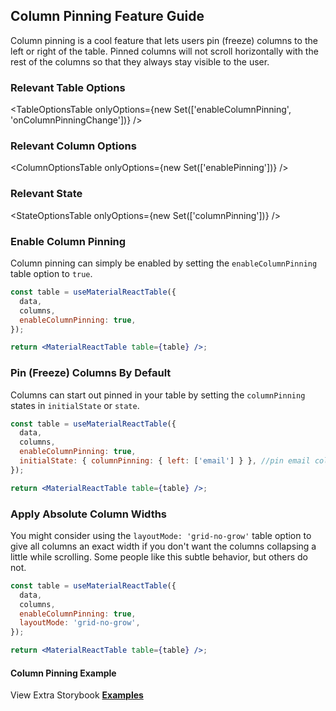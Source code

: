 
<Head>
  <title>{'Column Pinning Guide - Material React Table V3 Docs'}</title>
  <meta
    name="description"
    content="How to use and customize the column pinning features of Material React Table"
  />
</Head>

## Column Pinning Feature Guide

Column pinning is a cool feature that lets users pin (freeze) columns to the left or right of the table. Pinned columns will not scroll horizontally with the rest of the columns so that they always stay visible to the user.

### Relevant Table Options

<TableOptionsTable
  onlyOptions={new Set(['enableColumnPinning', 'onColumnPinningChange'])}
/>

### Relevant Column Options

<ColumnOptionsTable onlyOptions={new Set(['enablePinning'])} />

### Relevant State

<StateOptionsTable onlyOptions={new Set(['columnPinning'])} />

### Enable Column Pinning

Column pinning can simply be enabled by setting the `enableColumnPinning` table option to `true`.

```jsx
const table = useMaterialReactTable({
  data,
  columns,
  enableColumnPinning: true,
});

return <MaterialReactTable table={table} />;
```

### Pin (Freeze) Columns By Default

Columns can start out pinned in your table by setting the `columnPinning` states in `initialState` or `state`.

```jsx
const table = useMaterialReactTable({
  data,
  columns,
  enableColumnPinning: true,
  initialState: { columnPinning: { left: ['email'] } }, //pin email column to left by default
});

return <MaterialReactTable table={table} />;
```

### Apply Absolute Column Widths

You might consider using the `layoutMode: 'grid-no-grow'` table option to give all columns an exact width if you don't want the columns collapsing a little while scrolling. Some people like this subtle behavior, but others do not.

```jsx
const table = useMaterialReactTable({
  data,
  columns,
  enableColumnPinning: true,
  layoutMode: 'grid-no-grow',
});

return <MaterialReactTable table={table} />;
```

#### Column Pinning Example

<Example />

View Extra Storybook **[Examples](https://www.material-react-table.dev/?path=/story/features-column-pinning-examples)**
